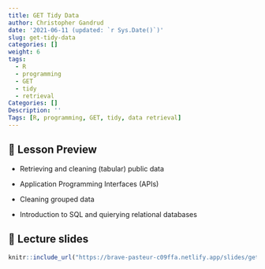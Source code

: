 ```yaml
---
title: GET Tidy Data
author: Christopher Gandrud
date: '2021-06-11 (updated: `r Sys.Date()`)'
slug: get-tidy-data
categories: []
weight: 6
tags:
  - R
  - programming
  - GET
  - tidy
  - retrieval
Categories: []
Description: ''
Tags: [R, programming, GET, tidy, data retrieval]
---
```


## 📝 Lesson Preview

- Retrieving and cleaning (tabular) public data

- Application Programming Interfaces (APIs)

- Cleaning grouped data

- Introduction to SQL and quierying relational databases

## 📣 Lecture slides

```r
knitr::include_url("https://brave-pasteur-c09ffa.netlify.app/slides/get-tidy-data")
```